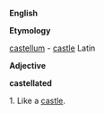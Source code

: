 '''English'''


'''Etymology'''

[[castellum]] - [[ castle]] Latin 


'''Adjective'''


'''castellated'''


1. Like a [[castle]].